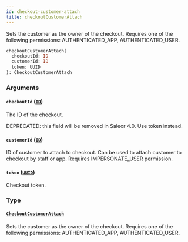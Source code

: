 ```yaml
---
id: checkout-customer-attach
title: checkoutCustomerAttach
---
```


Sets the customer as the owner of the checkout. Requires one of the following permissions: AUTHENTICATED_APP, AUTHENTICATED_USER.

```graphql
checkoutCustomerAttach(
  checkoutId: ID
  customerId: ID
  token: UUID
): CheckoutCustomerAttach

```

### Arguments

#### `checkoutId` ([`ID`](../../../developer/api-reference/scalars/id))

The ID of the checkout.

DEPRECATED: this field will be removed in Saleor 4.0. Use token instead.

#### `customerId` ([`ID`](../../../developer/api-reference/scalars/id))

ID of customer to attach to checkout. Can be used to attach customer to checkout by staff or app. Requires IMPERSONATE_USER permission.

#### `token` ([`UUID`](../../../developer/api-reference/scalars/uuid))

Checkout token.

### Type

#### [`CheckoutCustomerAttach`](../../../developer/api-reference/objects/checkout-customer-attach)

Sets the customer as the owner of the checkout. Requires one of the following permissions: AUTHENTICATED_APP, AUTHENTICATED_USER.
